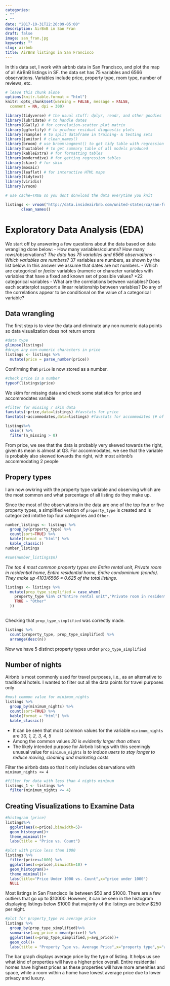 ```yaml
---
categories:
- ""
- ""
date: "2017-10-31T22:26:09-05:00"
description: AirBnB in San Fran
draft: false
image: san_fran.jpg
keywords: ""
slug: airbnb
title: AirBnB listings in San Francisco
---
```



In this data set, I work with airbnb data in San Francisco, and plot the map of all AirBnB listings in SF. 
the data set has 75 variables and 6566 observations. Variables include price, property type, room type, number of reviews, etc.  


```r
# leave this chunk alone
options(knitr.table.format = "html") 
knitr::opts_chunk$set(warning = FALSE, message = FALSE, 
  comment = NA, dpi = 300)
```


```r
library(tidyverse) # the usual stuff: dplyr, readr, and other goodies
library(lubridate) # to handle dates
library(GGally) # for correlation-scatter plot matrix
library(ggfortify) # to produce residual diagnostic plots
library(rsample) # to split dataframe in training- & testing sets
library(janitor) # clean_names()
library(broom) # use broom:augment() to get tidy table with regression output, residuals, etc
library(huxtable) # to get summary table of all models produced
library(kableExtra) # for formatting tables
library(moderndive) # for getting regression tables
library(skimr) # for skim
library(mosaic)
library(leaflet) # for interactive HTML maps
library(tidytext)
library(viridis)
library(vroom)
```

```r

# use cache=TRUE so you dont donwload the data everytime you knit

listings <- vroom("http://data.insideairbnb.com/united-states/ca/san-francisco/2021-10-06/data/listings.csv.gz") %>% 
       clean_names()

```


# Exploratory Data Analysis (EDA)



We start off by answering a few questions about the data based on data wrangling done below: 
- How many variables/columns? How many rows/observations?
*The data has 75 variables and 6566 observations 
- Which variables are numbers?
*37 variables are numbers, as shown by the list below. In this answer we assume that dates are not numbers.
- Which are categorical or *factor* variables (numeric or character variables with variables that have a fixed and known set of possible values?
*22 categorical variables 
- What are the correlations between variables? Does each scatterplot support a linear relationship between variables? Do any of the correlations appear to be conditional on the value of a categorical variable?

## Data wrangling 

The first step is to view the data and eliminate any non numeric data points so data visualization does not return errors  
```r
#data type
glimpse(listings)
#drops any non-numeric characters in price
listings <- listings %>% 
  mutate(price = parse_number(price)) 
```

 Confirming that `price` is now stored as a number.
```r
#check price is a number
typeof(listings$price)
```

We skim for missing data and check some statistics for price and accommodates variable 
```r
#filter for missing / skim data 
favstats(~price,data=listings) #favstats for price
favstats(~accommodates,data=listings) #favstats for accommodates (# of people)

listings%>%
  skim() %>%
  filter(n_missing > 0)
```
From price, we see that the data is probably very skewed towards the right, given its mean is almost at Q3. 
For accommodates, we see that the variable is probably also skewed towards the right, with most airbnb's accommodating 2 people 

## Propery types

I am now owkring with the property type variable and observing which are the most common and what percentage of all listing do they make up.

Since the most of the observations in the data are one of the top four or five property types,  a simplified version of `property_type` is created and is categorized intothe top four categories and `Other`. 

```r
number_listings <- listings %>%
  group_by(property_type) %>%
  count(sort=TRUE) %>%
  kable(format = "html") %>%
  kable_classic()
number_listings

#sum(number_listings$n)
```
*The top 4 most common property types are Entire rental unit, Private room in residential home, Entire residential home, Entire condominium (condo). They make up 4103/6566 = 0.625 of the total listings.*

```r
listings <- listings %>%
  mutate(prop_type_simplified = case_when(
    property_type %in% c("Entire rental unit","Private room in residential home", "Entire residential home","Entire condominium (condo)") ~ property_type, 
    TRUE ~ "Other"
  ))
  
```

Checking that `prop_type_simplified` was correctly made.

```r
listings %>%
  count(property_type, prop_type_simplified) %>%
  arrange(desc(n))        
```        
Now we have 5 distinct property types under `prop_type_simplified` 


## Number of nights 
Airbnb is most commonly used for travel purposes, i.e., as an alternative to traditional hotels. I wanted to filter out all the data points for travel purposes only

```r
#most common value for minimum_nights
listings %>%
  group_by(minimum_nights) %>%
  count(sort=TRUE) %>%
  kable(format = "html") %>%
  kable_classic()
```

- It can be seen that most common values for the variable `minimum_nights` are *30, 1, 2, 3, 4, 5*
- Among the common values  *30 is evidently larger than others*
- The likely intended purpose for Airbnb listings with this seemingly unusual value for `minimum_nights` is *to induce users to stay longer to reduce moving, cleaning and marketing costs*

Filter the airbnb data so that it only includes observations with `minimum_nights <= 4`
```r
#filter for data with less than 4 nights minimum 
listings_1 <- listings %>%
  filter(minimum_nights <= 4)
```


## Creating Visualizations to Examine Data

```r
#histogram (price)
listings%>%
  ggplot(aes(x=price),binwidth=5)+
  geom_histogram()+
  theme_minimal()+
  labs(title = "Price vs. Count")

#plot with price less than 1000 
listings %>%
  filter(price<=1000) %>%
  ggplot(aes(x=price),binwidth=10) +
  geom_histogram()+
  theme_minimal()+
  labs(title="Price Under 1000 vs. Count",x="price under 1000")
  NULL
```

Most listings in San Francisco lie between $50 and $1000. There are a few outliers that go up to $10000. However, it can be seen in the histogram displaying listings below $1000 that majority of the listings are below $250 per night.

```r
#plot for property_type vs average price 
listings %>%
  group_by(prop_type_simplified)%>%
  summarise(avg_price = mean(price)) %>%
  ggplot(aes(x=prop_type_simplified,y=avg_price))+
  geom_col()+
  labs(title = "Property Type vs. Average Price",x="property type",y="average price")

```
The bar graph displays average price by the type of listing. It helps us see what kind of properties will have a higher price overall. Entire residential homes have highest prices as these properties will have more amenities and space, while a room within a home have lowest average price due to lower privacy and luxury. 
